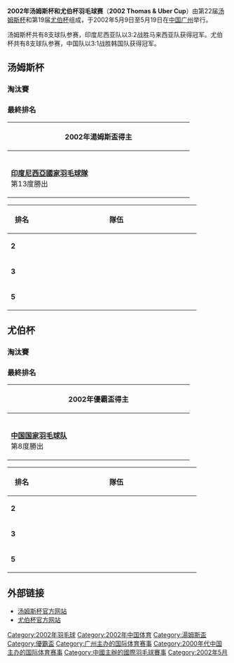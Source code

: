 {{noteTA|G1=Badminton
|T=zh-hans:2002年汤姆斯杯和尤伯杯羽毛球赛; zh-hant:2002年湯姆斯盃和優霸盃羽毛球賽;
}}

'''2002年汤姆斯杯和尤伯杯羽毛球赛'''（'''2002 Thomas & Uber Cup'''）由第22届[[2002年湯姆斯盃|汤姆斯杯]]和第19届[[2002年優霸盃|尤伯杯]]组成，于2002年5月9日至5月19日在[[中国|中国]][[广州|广州]]举行。

汤姆斯杯共有8支球队参赛，印度尼西亚队以3:2战胜马来西亚队获得冠军。尤伯杯共有8支球队参赛，中国队以3:1战胜韩国队获得冠军。

==汤姆斯杯==
{{main|2002年湯姆斯盃}}

=== 淘汰賽 ===
{{Round4
<!--準決賽-->
|2002年5月16日 19:30|(A1) {{bat|CHN}} |1 |(B2) '''{{bat|MAS}}''' |'''3'''
|2002年5月17日 19:30|(B1) '''{{bat|INA}}''' |'''3''' |(A2) {{bat|DEN}}''' |0
<!--決賽-->
|2002年5月19日 13:30|{{bat|MAS}} |2 |'''{{bat|INA}}''' |'''3'''
|RD1=半準決賽|RD2=準決賽|RD3=決賽|consol=季軍戰|3rdplace=no|color=no|
}}

=== 最終排名 ===
{| class=wikitable style="text-align:center; font-size:big" 
|-
!width=400|2002年湯姆斯盃得主
|-
|{{flagicon|INA|size=75px}}<br/>'''[[印度尼西亞國家羽毛球隊|印度尼西亞國家羽毛球隊]]'''<br>第13度勝出
|}
{| class=wikitable style="text-align:center; font-size:small" 
|-
!width=50|排名
!width=350 colspan="2"|隊伍
|-
|'''2'''||colspan="2"|{{bat|MAS}}
|-
|'''3'''
|width=175|{{bat|CHN}}
|width=175|{{bat|DEN}}
|-
|rowspan="2"|'''5'''
|{{bat|KOR}}||{{bat|SWE}}
|-
|{{bat|THA}}||{{bat|GER}}
|}

==尤伯杯==
{{main|2002年優霸盃}}

=== 淘汰賽 ===
{{Round4
<!--準決賽-->
|2002年5月15日 13:30|{{bat|NED}}|2|'''{{bat|KOR}}'''|'''3'''
|2002年5月15日 13:30|'''{{bat|CHN}}'''|'''3'''|{{bat|HKG}} |0
<!--決賽-->
|2002年5月18日 19:30|'''{{bat|CHN}}'''|3 |{{bat|KOR}}|1 | | 
|RD1=準決賽|RD2=決賽|consol=季軍戰|3rdplace=no|color=no|
}}

===最終排名===
{| class=wikitable style="text-align:center; font-size:big" 
|-
!width=400|2002年優霸盃得主
|-
|{{flagicon|CHN|size=75px}}<br/>'''[[中国国家羽毛球队|中国国家羽毛球队]]'''<br/>第8度勝出
|}
{| class=wikitable style="text-align:center; font-size:small" 
|-
!width=50|排名
!width=350 colspan="2"|隊伍
|-
|'''2'''||colspan="2"|{{bat|KOR}}
|-
|'''3'''||{{bat|NED}}||{{bat|HKG}}
|-
|rowspan="2"|'''5'''
|{{bat|INA}}||{{bat|DEN}}
|-
|{{bat|JPN}}||{{bat|GER}}
|}

==外部链接==
*[https://web.archive.org/web/20080617154112/http://www.internationalbadminton.org/tc_02.html 汤姆斯杯官方网站]
*[https://web.archive.org/web/20090315054224/http://www.internationalbadminton.org/uc_02.html 尤伯杯官方网站] 

{{bab start}}
{{汤尤杯}}
{{bab end}}

[[Category:2002年羽毛球|Category:2002年羽毛球]]
[[Category:2002年中国体育|Category:2002年中国体育]]
[[Category:湯姆斯盃|Category:湯姆斯盃]]
[[Category:優霸盃|Category:優霸盃]]
[[Category:广州主办的国际体育赛事|Category:广州主办的国际体育赛事]]
[[Category:2000年代中国主办的国际体育赛事|Category:2000年代中国主办的国际体育赛事]]
[[Category:中國主辦的國際羽毛球賽事|Category:中國主辦的國際羽毛球賽事]]
[[Category:2002年5月|Category:2002年5月]]